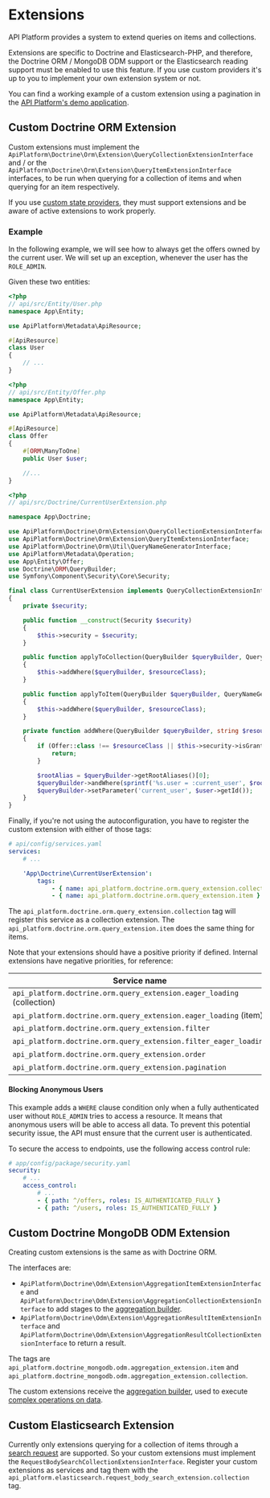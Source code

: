# Extensions

API Platform provides a system to extend queries on items and collections.

Extensions are specific to Doctrine and Elasticsearch-PHP, and therefore, the Doctrine ORM / MongoDB ODM support or the Elasticsearch
reading support must be enabled to use this feature. If you use custom providers it's up to you to implement your own
extension system or not.

You can find a working example of a custom extension using a pagination in the [API Platform's demo application](https://github.com/api-platform/demo/blob/main/api/src/State/Extension/TopBookPaginationExtension.php).

## Custom Doctrine ORM Extension

Custom extensions must implement the `ApiPlatform\Doctrine\Orm\Extension\QueryCollectionExtensionInterface` and / or the `ApiPlatform\Doctrine\Orm\Extension\QueryItemExtensionInterface` interfaces, to be run when querying for a collection of items and when querying for an item respectively.

If you use [custom state providers](state-providers.md), they must support extensions and be aware of active extensions to work properly.

### Example

In the following example, we will see how to always get the offers owned by the current user. We will set up an exception, whenever the user has the `ROLE_ADMIN`.

Given these two entities:

```php
<?php
// api/src/Entity/User.php
namespace App\Entity;

use ApiPlatform\Metadata\ApiResource;

#[ApiResource]
class User
{
    // ...
}
```

```php
<?php
// api/src/Entity/Offer.php
namespace App\Entity;

use ApiPlatform\Metadata\ApiResource;

#[ApiResource]
class Offer
{
    #[ORM\ManyToOne]
    public User $user;

    //...
}
```

```php
<?php
// api/src/Doctrine/CurrentUserExtension.php

namespace App\Doctrine;

use ApiPlatform\Doctrine\Orm\Extension\QueryCollectionExtensionInterface;
use ApiPlatform\Doctrine\Orm\Extension\QueryItemExtensionInterface;
use ApiPlatform\Doctrine\Orm\Util\QueryNameGeneratorInterface;
use ApiPlatform\Metadata\Operation;
use App\Entity\Offer;
use Doctrine\ORM\QueryBuilder;
use Symfony\Component\Security\Core\Security;

final class CurrentUserExtension implements QueryCollectionExtensionInterface, QueryItemExtensionInterface
{
    private $security;

    public function __construct(Security $security)
    {
        $this->security = $security;
    }

    public function applyToCollection(QueryBuilder $queryBuilder, QueryNameGeneratorInterface $queryNameGenerator, string $resourceClass, Operation $operation = null, array $context = []): void
    {
        $this->addWhere($queryBuilder, $resourceClass);
    }

    public function applyToItem(QueryBuilder $queryBuilder, QueryNameGeneratorInterface $queryNameGenerator, string $resourceClass, array $identifiers, Operation $operation = null, array $context = []): void
    {
        $this->addWhere($queryBuilder, $resourceClass);
    }

    private function addWhere(QueryBuilder $queryBuilder, string $resourceClass): void
    {
        if (Offer::class !== $resourceClass || $this->security->isGranted('ROLE_ADMIN') || null === $user = $this->security->getUser()) {
            return;
        }

        $rootAlias = $queryBuilder->getRootAliases()[0];
        $queryBuilder->andWhere(sprintf('%s.user = :current_user', $rootAlias));
        $queryBuilder->setParameter('current_user', $user->getId());
    }
}

```

Finally, if you're not using the autoconfiguration, you have to register the custom extension with either of those tags:

```yaml
# api/config/services.yaml
services:
    # ...

    'App\Doctrine\CurrentUserExtension':
        tags:
            - { name: api_platform.doctrine.orm.query_extension.collection }
            - { name: api_platform.doctrine.orm.query_extension.item }
```

The `api_platform.doctrine.orm.query_extension.collection` tag will register this service as a collection extension.
The `api_platform.doctrine.orm.query_extension.item` does the same thing for items.

Note that your extensions should have a positive priority if defined. Internal extensions have negative priorities, for reference:

| Service name                                                           | Priority | Class                                                          |
| ---------------------------------------------------------------------- | -------- | -------------------------------------------------------------- |
| `api_platform.doctrine.orm.query_extension.eager_loading` (collection) | -8       | ApiPlatform\Doctrine\Orm\Extension\EagerLoadingExtension       |
| `api_platform.doctrine.orm.query_extension.eager_loading` (item)       | -8       | ApiPlatform\Doctrine\Orm\Extension\EagerLoadingExtension       |
| `api_platform.doctrine.orm.query_extension.filter`                     | -16      | ApiPlatform\Doctrine\Orm\Extension\FilterExtension             |
| `api_platform.doctrine.orm.query_extension.filter_eager_loading`       | -17      | ApiPlatform\Doctrine\Orm\Extension\FilterEagerLoadingExtension |
| `api_platform.doctrine.orm.query_extension.order`                      | -32      | ApiPlatform\Doctrine\Orm\Extension\OrderExtension              |
| `api_platform.doctrine.orm.query_extension.pagination`                 | -64      | ApiPlatform\Doctrine\Orm\Extension\PaginationExtension         |

#### Blocking Anonymous Users

This example adds a `WHERE` clause condition only when a fully authenticated user without `ROLE_ADMIN` tries to access a resource. It means that anonymous users will be able to access all data. To prevent this potential security issue, the API must ensure that the current user is authenticated.

To secure the access to endpoints, use the following access control rule:

```yaml
# app/config/package/security.yaml
security:
    # ...
    access_control:
        # ...
        - { path: ^/offers, roles: IS_AUTHENTICATED_FULLY }
        - { path: ^/users, roles: IS_AUTHENTICATED_FULLY }
```

## Custom Doctrine MongoDB ODM Extension

Creating custom extensions is the same as with Doctrine ORM.

The interfaces are:

-   `ApiPlatform\Doctrine\Odm\Extension\AggregationItemExtensionInterface` and `ApiPlatform\Doctrine\Odm\Extension\AggregationCollectionExtensionInterface` to add stages to the [aggregation builder](https://www.doctrine-project.org/projects/doctrine-mongodb-odm/en/latest/reference/aggregation-builder.html).
-   `ApiPlatform\Doctrine\Odm\Extension\AggregationResultItemExtensionInterface` and `ApiPlatform\Doctrine\Odm\Extension\AggregationResultCollectionExtensionInterface` to return a result.

The tags are `api_platform.doctrine_mongodb.odm.aggregation_extension.item` and `api_platform.doctrine_mongodb.odm.aggregation_extension.collection`.

The custom extensions receive the [aggregation builder](https://www.doctrine-project.org/projects/doctrine-mongodb-odm/en/latest/reference/aggregation-builder.html),
used to execute [complex operations on data](https://docs.mongodb.com/manual/aggregation/).

## Custom Elasticsearch Extension

Currently only extensions querying for a collection of items through a [search request](https://www.elastic.co/guide/en/elasticsearch/reference/current/search-request-body.html)
are supported. So your custom extensions must implement the `RequestBodySearchCollectionExtensionInterface`. Register your
custom extensions as services and tag them with the `api_platform.elasticsearch.request_body_search_extension.collection` tag.
